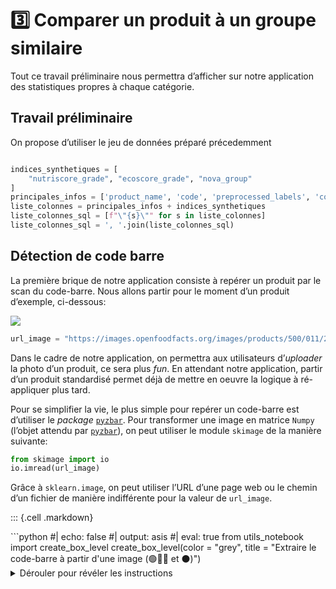 # 3️⃣ Comparer un produit à un groupe similaire

Tout ce travail préliminaire nous permettra d'afficher sur notre application des statistiques
propres à chaque catégorie.

## Travail préliminaire

On propose d'utiliser le jeu de données préparé précedemment

```python

```

```python
indices_synthetiques = [
    "nutriscore_grade", "ecoscore_grade", "nova_group"
]
principales_infos = ['product_name', 'code', 'preprocessed_labels', 'coicop']
liste_colonnes = principales_infos + indices_synthetiques
liste_colonnes_sql = [f"\"{s}\"" for s in liste_colonnes]
liste_colonnes_sql = ', '.join(liste_colonnes_sql)
```

## Détection de code barre

La première brique de notre application consiste à repérer un produit par le scan du code-barre. 
Nous allons partir pour le moment d'un produit d'exemple, ci-dessous: 

![](https://images.openfoodfacts.org/images/products/500/011/260/2791/front_fr.4.400.jpg)

```python
url_image = "https://images.openfoodfacts.org/images/products/500/011/260/2791/front_fr.4.400.jpg"
```

Dans le cadre de notre application, on permettra aux utilisateurs d'_uploader_ 
la photo d'un produit, ce sera plus _fun_.
En attendant notre application,
partir d'un produit standardisé
permet déjà de mettre en oeuvre la logique à ré-appliquer plus tard. 

Pour se simplifier la vie, le plus simple pour repérer un code-barre est d'utiliser
le _package_ [`pyzbar`](https://pypi.org/project/pyzbar/).
Pour transformer une image en
matrice `Numpy` (l'objet attendu par [`pyzbar`](https://pypi.org/project/pyzbar/)),
on peut utiliser le module `skimage` de la manière suivante:

```python
from skimage import io
io.imread(url_image)
```

Grâce à `sklearn.image`, on peut utiliser
l'URL d'une page web ou le chemin d'un fichier de manière indifférente
pour la valeur de `url_image`. 


::: {.cell .markdown}
<!----- boite 🟢🔵🔴 et ⚫ ----->

```{=html}
```python
#| echo: false
#| output: asis
#| eval: true
from utils_notebook import create_box_level
create_box_level(color = "grey", title = "Extraire le code-barre à partir d'une image (🟢🔵🔴 et ⚫)")
```
<details>
<summary>Dérouler pour révéler les instructions</summary>
```

1. Après avoir importé l'image via `io.imread`, utiliser `pyzbar.decode`
pour extraire les informations voulues, notamment le code-barre. 
2. Si vous avez nommé l'objet généré, vérifier le code-barre avec
`obj[0].data.decode()`.
3. A partir de cela, créer une fonction `extract_ean` pour décoder l'image
(en retournant l'objet généré par `pyzbar`)

```{=html}
</details>
</div>
```

<!----- end 🟢🔵🔴 et ⚫ ----->
:::

```python
#| classes: yellow-code
#| label: get-openfood-parquet
#| output: false
#| eval: false
# Solution pour voie 🟡
from pyzbar import pyzbar

def extract_ean(url, verbose=True):
    img = io.imread(url)
    decoded_objects = pyzbar.decode(img)
    if verbose is True:
        for obj in decoded_objects:
            # draw the barcode
            print("detected barcode:", obj)
            # print barcode type & data
            print("Type:", obj.type)
            print("Data:", obj.data)
    return decoded_objects

obj = extract_ean(url_image, verbose = False)

obj[0].data.decode()
```


```python
#| echo: false
from utils.detect_barcode import extract_ean
extract_ean(url_image)
```

On obtient bien un code identifiant notre produit. Il s'agit
de l'EAN qui est un identifiant unique, partagé quelque soit
le point de vente d'un produit. Il s'agit d'un identifiant
présent sur tout code-barre, utilisé 
dans les systèmes d'information 
des grandes enseignes mais aussi dans les bases produits
qui peuvent être utilisées de manière annexe (par exemple
l'`OpenFoodFacts`). 


## Association d'un code barre à un produit d'openfoodfacts

Maintenant qu'on dispose d'un code-barre (le numéro EAN), 
on va trouver le produit dans `OpenFoodFacts`
à partir de ce code-barre.

Cependant, comme il peut arriver
qu'un produit dispose d'informations incomplètes, 
il peut être utile de faire non seulement de l'apparimeent
exact (trouver le produit avec le même code EAN) mais aussi de
l'appariement flou (trouver un produit avec un nom proche de celui qu'on
veut). Ceci est un exercice pour les parcours 🔴 et ⚫, les autres
voies pouvant prendre cette fonction comme donnée. 

Voici l'EAN d'exemple :

```python
ean = "5000112602999"
```

Pour avoir un outil performant, on propose d'utiliser
`DuckDB` pour lire et filtrer les données. Cela sera plus performant que 
lire, à chaque fois que l'utilisateur de notre applicatoin _upload_ une image,
un gros fichier (2 millions de ligne) pour n'en garder qu'une. 

Voici la configuration à mettre en oeuvre:

```python
import duckdb
con = duckdb.connect(database=':memory:')
con.execute("""
    INSTALL httpfs;
    LOAD httpfs;
    SET s3_endpoint='minio.lab.sspcloud.fr'
""")

url_data = "https://projet-funathon.minio.lab.sspcloud.fr/2023/sujet4/diffusion/openfood.parquet"
```


::: {.cell .markdown}
<!----- boite 🟢🔵 ----->

```{=html}
```python
#| echo: false
#| output: asis
#| eval: true
from utils_notebook import create_box_level
create_box_level(color = "grey", title = "Lire les données avec `DuckDB` (🟢 et 🔵)")
```
<details>
<summary>Dérouler pour révéler les instructions</summary>

Pour exécuter une requête SQL, on utilise la structure suivante avec `DuckDB`

```python
data_pandas_from_duckdb = con.sql(REQUETE).df()
```

La requête que nous proposons d'utiliser est à structurer à partir des éléments suivants :

- Pour la clause `SELECT`, la liste des colonnes à utiliser est pré-formattée dans l'objet `liste_colonnes_sql`
- Pour la clause `FROM`, l'instruction `read_parquet` peut être utilisée avec l'URL stocké dans `url_data`
- Pour la clause WHERE, vous pouvez utiliser la syntaxe suivante pour normaliser les code-barres des deux côtés en retirant les 
0 initiaux: `CAST(ltrim(code, '0') AS STRING) = CAST(ltrim({ean}) AS STRING)`

```{=html}
</details>
</div>
```

<!----- end 🟢🔵 ----->
:::

::: {.cell .markdown}
<!----- boite 🔴 et ⚫ ----->

```{=html}
```python
#| echo: false
#| output: asis
#| eval: true
from utils_notebook import create_box_level
create_box_level(color = "grey", title = "Lire les données avec `DuckDB` (🔴 et ⚫)")
```
<details>
<summary>Dérouler pour révéler les instructions</summary>

La requête que nous proposons d'utiliser est à structurer à partir des éléments suivants :

- Ne garder que les variables présentes dans `liste_colonnes_sql`
- Lire les données directement depuis `url_data`
- Filtrer les données pour ne garder que celle dans l'OpenFood avec notre code-barre

Aide pour la voie 🔴

Il faut normaliser les code-barres des deux côtés avant d'essayer
de comparer. Cela se fait de la manière suivante: `CAST(ltrim({ean}) AS STRING)`
A vous de mettre en oeuvre cela pour faire de la comparaison entre notre EAN et la
variable `code` 



```{=html}
</details>
</div>
```

<!----- end 🔴 et ⚫ ----->
:::


```python
# Solution pour voie 🟡

import numpy as np
import pandas as pd
from utils.pipeline import clean_note

def fuzzy_matching_product(openfood_produit, product_name, con, url_data, liste_colonnes_sql, indices_synthetiques):
    out_textual = con.sql(f"SELECT {liste_colonnes_sql} from read_parquet('{url_data}') WHERE jaro_winkler_similarity('{product_name}',product_name) > 0.8 AND \"energy-kcal_100g\" IS NOT NULL")
    out_textual = out_textual.df()

    out_textual_imputed = pd.concat(
        [
            openfood_produit.loc[:, ["code", "product_name", "coicop"]].reset_index(drop = True),
            pd.DataFrame(out_textual.loc[:, indices_synthetiques].replace("NONE","").replace('',np.nan).mode(dropna=True))
        ], ignore_index=True, axis=1
    )
    out_textual_imputed.columns = ["code", "product_name", "coicop"] + indices_synthetiques
    
    return out_textual_imputed
```


```python
from utils.download_pb import import_coicop_labels
coicop = import_coicop_labels(
    "https://www.insee.fr/fr/statistiques/fichier/2402696/coicop2016_liste_n5.xls"
)
```

```python
# Solution pour voie 🟡

def find_product_openfood(con, liste_colonnes_sql, url_data, ean):
    openfood_produit = con.sql(
        f"SELECT {liste_colonnes_sql} FROM read_parquet('{url_data}') WHERE CAST(ltrim(code, '0') AS STRING) = CAST(ltrim({ean}) AS STRING)"
    ).df()
    
    product_name = openfood_produit["product_name"].iloc[0]
    
    if openfood_produit['nutriscore_grade'].isin(['NONE','']).iloc[0]:
        openfood_produit = fuzzy_matching_product(
            openfood_produit, product_name, con, url_data,
            liste_colonnes_sql, indices_synthetiques)
        openfood_produit = openfood_produit.merge(coicop, left_on = "coicop", right_on = "Code")

    return openfood_produit
```

```python
openfood_produit = find_product_openfood(con, liste_colonnes_sql, url_data, ean)
```

## Production automatique d'un graphique

```python
stats_notes = pd.read_parquet("https://minio.lab.sspcloud.fr/projet-funathon/2023/sujet4/diffusion/stats_notes_pandas.parquet")
```

```python
from utils.construct_figures import figure_infos_notes

variable = 'nutriscore_grade'

def plot_product_info(
    data, variable,
    stats_notes):

    fig = figure_infos_notes(
        stats_notes,
        variable_note = variable,
        coicop = data['coicop'].iloc[0],
        note_produit = data[variable].iloc[0],
        title = variable.split("_")[0].capitalize()
    )

    return fig
```

```python
#| output: false
fig = plot_product_info(openfood_produit, variable, stats_notes)
fig.update_layout(width=800, height=400)
fig
```


```python
#| output: false
fig = plot_product_info(openfood_produit, "ecoscore_grade", stats_notes)
fig.update_layout(width=800, height=400)
fig
```


## COICOP en API





```python
#| eval: false
#| echo: false
import requests

url_api = f"https://api.lab.sspcloud.fr/predicat/label?k=1&q=%27{product_name}%27"
url_api = url_api.replace(" ", "%20")


output_api_predicat = requests.get(url_api).json()
coicop_found = output_api_predicat['coicop'][f"'{product_name}'"][0]['label']
coicop_found
```

